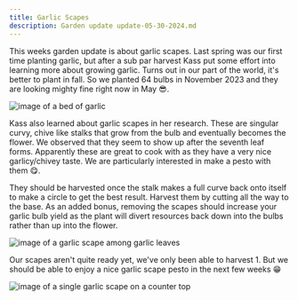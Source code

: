 ```yaml
---
title: Garlic Scapes
description: Garden update update-05-30-2024.md
---
```



This weeks garden update is about garlic scapes.
Last spring was our first time planting garlic, but after a sub par harvest Kass put some effort into learning more about growing garlic.
Turns out in our part of the world, it's better to plant in fall. So we planted 64 bulbs in November 2023 and they are looking mighty fine right now in May 😎.

<Image src={scapes1} alt="image of a bed of garlic"/>


Kass also learned about garlic scapes in her research. These are singular curvy, chive like stalks that grow from the bulb and eventually becomes the flower. We observed that they seem to show up after the seventh leaf forms.
Apparently these are great to cook with as they have a very nice garlicy/chivey taste. We are particularly interested in make a pesto with them 😋.

They should be harvested once the stalk makes a full curve back onto itself to make a circle to get the best result. Harvest them by cutting all the way to the base.
As an added bonus, removing the scapes should increase your garlic bulb yield as the plant will divert resources back down into the bulbs rather than up into the flower.

<Image src={scapes2} alt="image of a garlic scape among garlic leaves"/>

Our scapes aren't quite ready yet, we've only been able to harvest 1. But we should be able to enjoy a nice garlic scape pesto in the next few weeks 😁

<Image src={scapes3} alt="image of a single garlic scape on a counter top"/>
